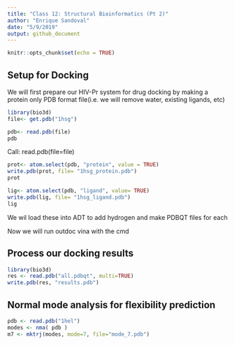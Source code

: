 ```yaml
---
title: "Class 12: Structural Bioinformatics (Pt 2)"
author: "Enrique Sandoval"
date: "5/9/2019"
output: github_document
---
```


```r
knitr::opts_chunk$set(echo = TRUE)
```

## Setup for Docking 

We will first prepare our HIV-Pr system for drug docking by making a protein only PDB format file(i.e. we will remove water, existing ligands, etc)

```r
library(bio3d)
file<- get.pdb("1hsg")
```

```r
pdb<- read.pdb(file)
pdb
```

 Call: read.pdb(file=file)
 
```r
prot<- atom.select(pdb, "protein", value = TRUE) 
write.pdb(prot, file= "1hsg_protein.pdb")
prot
```
 
```r
lig<- atom.select(pdb, "ligand", value= TRUE)
write.pdb(lig, file= "1hsg_ligand.pdb")
lig
```
 
 We wil load these into ADT to add hydrogen and make PDBQT files for each 
 
 Now we will run outdoc vina with the cmd
 
## Process our docking results 

```r
library(bio3d)
res <- read.pdb("all.pdbqt", multi=TRUE)
write.pdb(res, "results.pdb")
```



## Normal mode analysis for flexibility prediction 
```r
pdb <- read.pdb("1hel")
modes <- nma( pdb )
m7 <- mktrj(modes, mode=7, file="mode_7.pdb")
```

 
 
 
 
 
 
 
 
 
 
 
